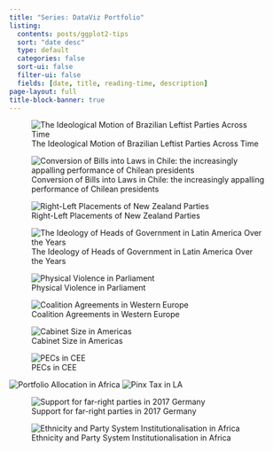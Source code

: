 ---
title: "Series: DataViz Portfolio"
listing:
  contents: posts/ggplot2-tips
  sort: "date desc"
  type: default
  categories: false
  sort-ui: false
  filter-ui: false
  fields: [date, title, reading-time, description]
page-layout: full
title-block-banner: true
---
::: {layout-nrow=6}

![The Ideological Motion of Brazilian Leftist Parties Across Time](BRA_LEFT.gif)

![Conversion of Bills into Laws in Chile: the increasingly appalling performance of Chilean presidents](chile_pres.png)

![Right-Left Placements of New Zealand Parties](NZ.png)

![The Ideology of Heads of Government in Latin America Over the Years](Ideology_LA.gif)

![Physical Violence in Parliament](ftusk.png)

![Coalition Agreements in Western Europe](pwcoalagree.png)

![Cabinet Size in Americas](cabbarbie.png)


![PECs in CEE](CEEPEC.png)

![Portfolio Allocation in Africa](presafrica.png)
![Pinx Tax in LA](pinktax.png)

![Support for far-right parties in 2017 Germany](ge.png)


![Ethnicity and Party System Institutionalisation in Africa](ethnicpsiafrica.png)


:::